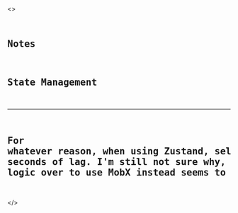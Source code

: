 
<>

<Head>
  <title>Notes</title>
  <meta name="description" content="" />
  <link rel="icon" type="image/svg+xml" href="/favicon/favicon.svg" />
</Head>

<section className='container border-2 m-6 p-4 flex flex-col items-center justify-start prose bg-card prose-h1:text-center text-card-foreground'>
<pre className='w-full whitespace-pre-wrap'>

# Notes

## State Management
---
For whatever reason, when using Zustand, selecting the sun caused a few seconds of lag. I'm still not sure why, but switching the selection logic over to use MobX instead seems to be working just fine.
---

</pre>
</section>

</>
